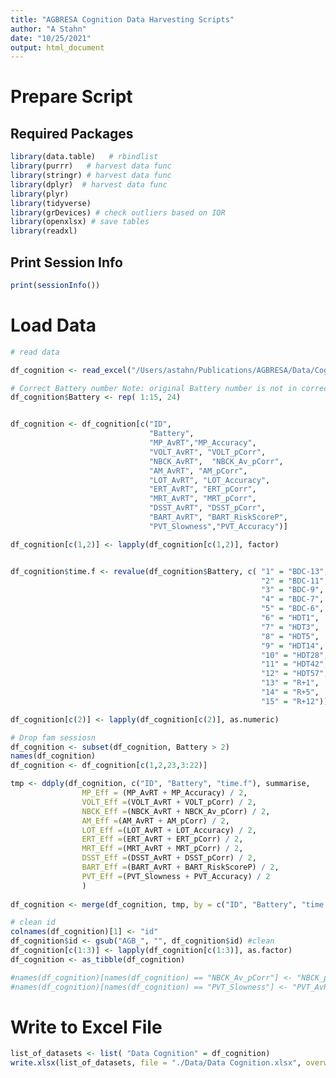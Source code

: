 ```yaml
---
title: "AGBRESA Cognition Data Harvesting Scripts"
author: "A Stahn"
date: "10/25/2021"
output: html_document
---
```


# Prepare Script
## Required Packages
```r
library(data.table)   # rbindlist
library(purrr)   # harvest data func
library(stringr) # harvest data func
library(dplyr)  # harvest data func
library(plyr)
library(tidyverse)
library(grDevices) # check outliers based on IQR
library(openxlsx) # save tables
library(readxl)
```
## Print Session Info
```r
print(sessionInfo())
```
# Load Data
```r
# read data

df_cognition <- read_excel("/Users/astahn/Publications/AGBRESA/Data/Cognition/AGBRESA Cognition Data Matrices.xlsx", sheet = "Matrix_AGBRESA_C_S")

# Correct Battery number Note: original Battery number is not in correct order becauase battery order didnt seem tobe followed in some cases
df_cognition$Battery <- rep( 1:15, 24)


df_cognition <- df_cognition[c("ID", 
                               "Battery",
                               "MP_AvRT","MP_Accuracy",
                               "VOLT_AvRT", "VOLT_pCorr",
                               "NBCK_AvRT",  "NBCK_Av_pCorr", 
                               "AM_AvRT", "AM_pCorr",
                               "LOT_AvRT", "LOT_Accuracy",
                               "ERT_AvRT", "ERT_pCorr",
                               "MRT_AvRT", "MRT_pCorr",
                               "DSST_AvRT", "DSST_pCorr",
                               "BART_AvRT", "BART_RiskScoreP",
                               "PVT_Slowness","PVT_Accuracy")]

df_cognition[c(1,2)] <- lapply(df_cognition[c(1,2)], factor)


df_cognition$time.f <- revalue(df_cognition$Battery, c( "1" = "BDC-13",
                                                        "2" = "BDC-11",
                                                        "3" = "BDC-9",
                                                        "4" = "BDC-7",
                                                        "5" = "BDC-6", 
                                                        "6" = "HDT1", 
                                                        "7" = "HDT3", 
                                                        "8" = "HDT5", 
                                                        "9" = "HDT14",
                                                        "10" = "HDT28",
                                                        "11" = "HDT42",
                                                        "12" = "HDT57",
                                                        "13" = "R+1",
                                                        "14" = "R+5",
                                                        "15" = "R+12")) #relabel time.f

df_cognition[c(2)] <- lapply(df_cognition[c(2)], as.numeric)

# Drop fam sessiosn
df_cognition <- subset(df_cognition, Battery > 2)
names(df_cognition)
df_cognition <- df_cognition[c(1,2,23,3:22)]

tmp <- ddply(df_cognition, c("ID", "Battery", "time.f"), summarise,
                MP_Eff = (MP_AvRT + MP_Accuracy) / 2,
                VOLT_Eff =(VOLT_AvRT + VOLT_pCorr) / 2,
                NBCK_Eff =(NBCK_AvRT + NBCK_Av_pCorr) / 2,
                AM_Eff =(AM_AvRT + AM_pCorr) / 2,
                LOT_Eff =(LOT_AvRT + LOT_Accuracy) / 2,
                ERT_Eff =(ERT_AvRT + ERT_pCorr) / 2,
                MRT_Eff =(MRT_AvRT + MRT_pCorr) / 2,
                DSST_Eff =(DSST_AvRT + DSST_pCorr) / 2,
                BART_Eff =(BART_AvRT + BART_RiskScoreP) / 2,
                PVT_Eff =(PVT_Slowness + PVT_Accuracy) / 2
                )
                
df_cognition <- merge(df_cognition, tmp, by = c("ID", "Battery", "time.f"))            

# clean id
colnames(df_cognition)[1] <- "id"
df_cognition$id <- gsub("AGB_", "", df_cognition$id) #clean
df_cognition[c(1:3)] <- lapply(df_cognition[c(1:3)], as.factor)
df_cognition <- as_tibble(df_cognition)

#names(df_cognition)[names(df_cognition) == "NBCK_Av_pCorr"] <- "NBCK_pCorr"
#names(df_cognition)[names(df_cognition) == "PVT_Slowness"] <- "PVT_AvRT"

```
# Write to Excel File
```r
list_of_datasets <- list( "Data Cognition" = df_cognition)
write.xlsx(list_of_datasets, file = "./Data/Data Cognition.xlsx", overwrite = TRUE)
```

